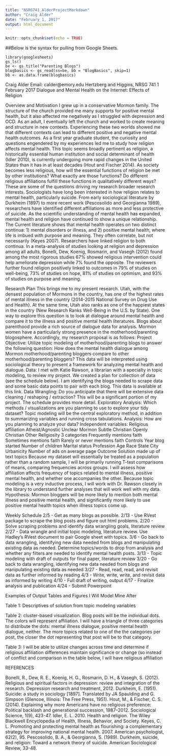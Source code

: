 ```yaml
---
title: "NSRG741_AlderProjectMarkdown"
author: "Craig Alder"
date: "February 1, 2017"
output: html_document
---
```


```r
knitr::opts_chunk$set(echo = TRUE)
```


##Below is the syntax for pulling from Google Sheets.
```importing
library(googlesheets)
gs_ls()
be <- gs_title("Parenting Blogs")
blogbasics <- gs_read(ss=be, bb = "BlogBasics", skip=1)
bb <- as.data.frame(blogbasics)
```

Craig Alder
Email: calder@emory.edu
Hertzberg and Higgins, NRSG 741
1 February 2017
Dialogue and Mental Health on the Internet: Effects of Religion

Overview and Motivation
	I grew up in a conservative Mormon family. The structure of the church provided me many supports for positive mental health, but it also affected me negatively as I struggled with depression and OCD. As an adult, I eventually left the church and worked to create meaning and structure in new contexts. Experiencing these two worlds showed me that different contexts can lead to different positive and negative mental health outcomes.
As a first year graduate student, the curiosity and questions engendered by my experiences led me to study how religion affects mental health. This topic seems broadly pertinent as religion, a historically essential human institution and social determinant of health (Idler 2010), is currently undergoing more rapid changes in the United States than it has in at least decades (Hout and Fischer 2014). As society becomes less religious, how will the essential functions of religion be met by other institutions? What exactly are those functions? Do different religious affiliations fulfill these functions in qualitatively different ways? These are some of the questions driving my research broader research interests.
Sociologists have long been interested in how religion relates to mental health, particularly suicide. From early sociological literature by Durkheim (1897) to more recent work (Pescosolido and Georgianna 1989), researchers have identified different affiliations as more and less protective of suicide. As the scientific understanding of mental health has expanded, mental health and religion have continued to show a unique relationship. 
The Current literature shows that mental health operates on two distinct continua: 1) mental disorders or illness, and 2) positive mental health, where life is imbued with purpose and meaning. They often correlate, but not necessarily (Keyes 2007). Researchers have linked religion to both continua. In a meta-analysis of studies looking at religion and depression among all adults, Bonelli, Dew, Koenig, Rosmarin, and Vasegh (2012) found among the most rigorous studies 67% showed religious intervention could help ameliorate depression while 7% found the opposite. The reviewers further found religion positively linked to outcomes in 79% of studies on well-being, 73% of studies on hope, 81% of studies on optimism, and 93% of studies on purpose and meaning. 

Research Plan
This brings me to my present research. Utah, with the densest population of Mormons in the country, has one of the highest rates of mental illness in the country (2014-2015 National Survey on Drug Use and Health). At the same time, Utah also ranks as one of the happiest states in the country (New Research Ranks Well-Being in the U.S. by State). One way to explore this question is to look at dialogue around mental health and compare it to the illness and positive mental health literatures. Blogs about parenthood provide a rich source of dialogue data for analysis. Mormon women have a particularly strong presence in the motherhood/parenting blogosphere. Accordingly, my research proposal is as follows:
Project Objective: Utilize topic modeling of motherhood/parenting blogs to answer the following question: How does the mental health dialogue among Mormon motherhood/parenting bloggers compare to other motherhood/parenting bloggers? This data will be interpreted using sociological theory to present a framework for analyzing mental health and dialogue.
Data: I met with Katie Rawson, a librarian with a specialty in topic modeling, to review my project. We created a plan for collection of data (see the schedule below). I am identifying the blogs needed to scrape data and some basic data points to pair with each blog. This data is available at this link.
Data Wrangling: Do you anticipate that there will be extensive data cleaning / reshaping / extraction? This will be a significant portion of my project. The schedule provides more detail.
Exploratory Analysis: Which methods / visualizations are you planning to use to explore your tidy dataset? Topic modeling will be the central exploratory method, in addition to summarizing variables and running cross tabulations.
Analysis: How are you planning to analyze your data? 
Independent variables:
Religious affiliation
Atheist/Agnostic
Unclear
Mormon
Subtle Christian
Openly Christian
Other
Religiosity
3 categories
Frequently mentions faith 
Sometimes mentions faith
Rarely or never mentions faith
Controls
Year blog started 
Number of children 
Marital status 
Profession 
Age 
Race 
State 
City 
Urbanicity
Number of ads on average page
Outcome
Solution made up of text topics
Because my dataset will essentially be treated as a population rather than a random sample, I will be primarily running T-test comparisons of means, comparing frequencies across groups. I will assess how affiliation affects frequency of topics related to mental illness, positive mental health, and whether one accompanies the other. Because topic modeling is a very inductive process, I will work with Dr. Rawson closely in the library to understand further analyses that will work well with my data.
Hypothesis: Mormon bloggers will be more likely to mention both mental illness and positive mental health, and significantly more likely to use positive mental health topics when illness topics come up. 

Weekly Schedule
2/5 - Get as many blogs as possible.
2/13 - Use RVest package to scrape the blog posts and figure out html problems.
2/20 - Solve scraping problems and identify data wrangling goals, literature review
2/27 - Data wrangle and initial topic modeling, literature review. Use Hadley’s RVest document to pair Google sheet with topics.
3/6 - Go back to data wrangling, identifying new data needed from blogs and manipulating existing data as needed. Determine topics/words to drop from analysis and whether any filters are needed to identify mental health posts.
3/13 - Topic modeling with draft of outputs for final paper, literature review
3/20 - Go back to data wrangling, identifying new data needed from blogs and manipulating existing data as needed
3/27 - Read, read, read, and revisit data as further informed by reading
4/3 - Write, write, write, and revisit data as informed by writing
4/10 - Full draft of writing, output
4/17 - Finalize analysis and publication
4/24 - Submit Powerpoint

Examples of Output Tables and Figures I Will Model Mine After


Table 1: Descriptives of solution from topic modeling
variables

Table 2: cluster-based visualization. Blog posts will be the individual dots. The colors will represent affiliation. I will have a triangle of three categories to distribute the dots: mental illness dialogue, positive mental health dialogue, neither.  The more topics related to one of the the categories per post, the closer the dot representing that post will be to that category.




Table 3: I will be able to utilize changes across time and determine if religious affiliation differences maintain significance or change (so instead of conflict and comparison in the table below, I will have religious affiliation 


































REFERENCES

Bonelli, R., Dew, R. E., Koenig, H. G., Rosmarin, D. H., & Vasegh, S. (2012). Religious and spiritual factors in depression: review and integration of the research. Depression research and treatment, 2012.
Durkheim, E. (1951). Suicide: a study in sociology [1897]. Translated by JA Spaulding and G. Simpson (Glencoe, Illinois: The Free Press, 1951).
Hout, M., & Fischer, C. S. (2014). Explaining why more Americans have no religious preference: Political backlash and generational succession, 1987–2012. Sociological Science, 1(9), 423-47.
Idler, E. L. 2010. Health and religion. The Wiley Blackwell Encyclopedia of Health, Illness, Behavior, and Society.
Keyes, C. L. Promoting and protecting mental health as flourishing: a complementary strategy for improving national mental health. 2007. American psychologist, 62(2), 95.
Pescosolido, B. A., & Georgianna, S. (1989). Durkheim, suicide, and religion: Toward a network theory of suicide. American Sociological Review, 33-48.
